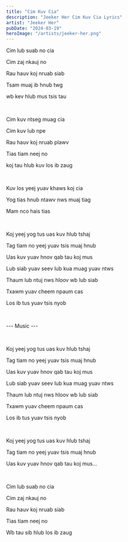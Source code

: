 ```yaml
---
title: "Cim Kuv Cia"
description: "Jeeker Her Cim Kuv Cia Lyrics"
artist: "Jeeker Her"
pubDate: "2024-03-19"
heroImage: "/artists/jeeker-her.png"
---
```


Cim lub suab no cia

Cim zaj nkauj no

Rau hauv koj nruab siab

Tsam muaj ib hnub twg

wb kev hlub mus tsis tau

<br />

Cim kuv ntseg muag cia

Cim kuv lub npe

Rau hauv koj nruab plawv

Tias tiam neej no

koj tau hlub kuv los ib zaug

<br />

Kuv los yeej yuav khaws koj cia

Yog tias hnub ntawv nws muaj tiag

Mam nco hais tias

<br />

Koj yeej yog tus uas kuv hlub tshaj

Tag tiam no yeej yuav tsis muaj hnub

Uas kuv yuav hnov qab tau koj mus

Lub siab yuav seev lub kua muag yuav ntws

Thaum lub ntuj nws hloov wb lub siab

Txawm yuav cheem npaum cas

Los ib tus yuav tsis nyob

<br />

--- Music ---

<br />

Koj yeej yog tus uas kuv hlub tshaj

Tag tiam no yeej yuav tsis muaj hnub

Uas kuv yuav hnov qab tau koj mus

Lub siab yuav seev lub kua muag yuav ntws

Thaum lub ntuj nws hloov wb lub siab

Txawm yuav cheem npaum cas

Los ib tus yuav tsis nyob

<br />

Koj yeej yog tus uas kuv hlub tshaj

Tag tiam no yeej yuav tsis muaj hnub

Uas kuv yuav hnov qab tau koj mus...

<br />

Cim lub suab no cia

Cim zaj nkauj no

Rau hauv koj nruab siab

Tias tiam neej no

Wb tau sib hlub los ib zaug
